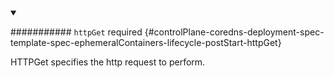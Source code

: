 


<details className="config-field" data-expandable="true" open>
<summary>

########### `httpGet` <span className="config-field-required" data-required="false">required</span> <span className="config-field-type"></span> <span className="config-field-default"></span> <span className="config-field-enum"></span> {#controlPlane-coredns-deployment-spec-template-spec-ephemeralContainers-lifecycle-postStart-httpGet}

HTTPGet specifies the http request to perform.

</summary>

<PartialHttpgetreference />


</details>
